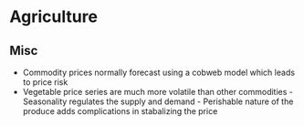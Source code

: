 # Agriculture

## Misc

-   Commodity prices normally forecast using a cobweb model which leads to price risk
-   Vegetable price series are much more volatile than other commodities - Seasonality regulates the supply and demand - Perishable nature of the produce adds complications in stabalizing the price

